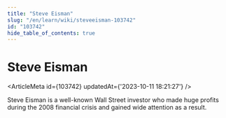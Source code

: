 ```yaml
---
title: "Steve Eisman"
slug: "/en/learn/wiki/steveeisman-103742"
id: "103742"
hide_table_of_contents: true
---
```



# Steve Eisman

<ArticleMeta id={103742} updatedAt={'2023-10-11 18:21:27'} />
<div className='border-solid border-b border-t-0 my-4 border-[var(--ifm-color-gray-300)]' />

Steve Eisman is a well-known Wall Street investor who made huge profits during the 2008 financial crisis and gained wide attention as a result.
